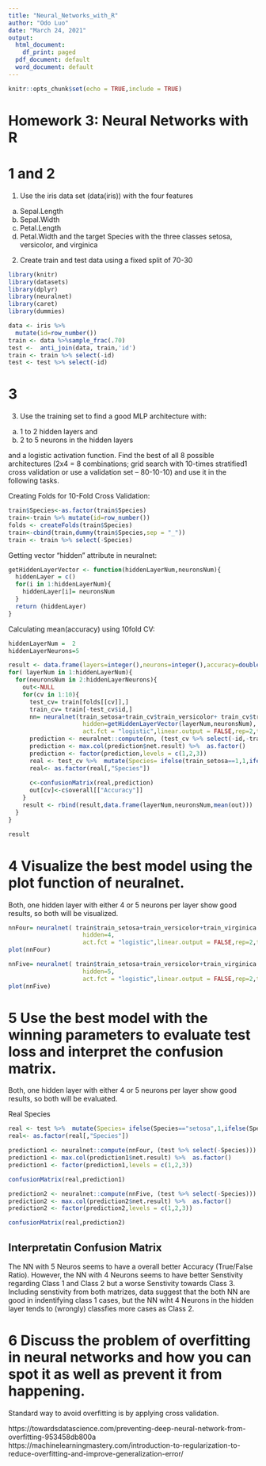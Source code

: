 ```yaml
---
title: "Neural_Networks_with_R"
author: "Odo Luo"
date: "March 24, 2021"
output:
  html_document:
    df_print: paged
  pdf_document: default
  word_document: default
---
```


```r
knitr::opts_chunk$set(echo = TRUE,include = TRUE)

```


# Homework 3: Neural Networks with R

# 1 and 2 
1. Use the iris data set (data(iris)) with the four features
  a. Sepal.Length
  b. Sepal.Width
  c. Petal.Length
  d. Petal.Width
and the target Species with the three classes setosa, versicolor, and virginica

2. Create train and test data using a fixed split of 70-30



```r
library(knitr)
library(datasets)
library(dplyr)
library(neuralnet)
library(caret)
library(dummies)
```

```r
data <- iris %>% 
  mutate(id=row_number())  
train <- data %>%sample_frac(.70) 
test <-  anti_join(data, train,'id')
train <- train %>% select(-id)
test <- test %>% select(-id)
```
# 3
3. Use the training set to find a good MLP architecture with:
  a. 1 to 2 hidden layers and
  b. 2 to 5 neurons in the hidden layers
  
and a logistic activation function. Find the best of all 8 possible architectures (2x4 = 8
combinations; grid search with 10-times stratified1
cross validation or use a validation set –
80-10-10) and use it in the following tasks.


Creating Folds for 10-Fold Cross Validation:
```r
train$Species<-as.factor(train$Species)
train<-train %>% mutate(id=row_number()) 
folds <- createFolds(train$Species)
train<-cbind(train,dummy(train$Species,sep = "_"))
train <- train %>% select(-Species)
```

Getting vector "hidden" attribute in neuralnet:
```r
getHiddenLayerVector <- function(hiddenLayerNum,neuronsNum){
  hiddenLayer = c()
  for(i in 1:hiddenLayerNum){
    hiddenLayer[i]= neuronsNum
  }
  return (hiddenLayer)
}
```

Calculating mean(accuracy) using 10fold CV:

```r
hiddenLayerNum =  2
hiddenLayerNeurons=5

result <- data.frame(layers=integer(),neurons=integer(),accuracy=double())
for( layerNum in 1:hiddenLayerNum){
  for(neuronsNum in 2:hiddenLayerNeurons){
    out<-NULL
    for(cv in 1:10){
      test_cv= train[folds[[cv]],]
      train_cv= train[-test_cv$id,]
      nn= neuralnet(train_setosa+train_cv$train_versicolor+ train_cv$train_virginica ~Sepal.Length+Sepal.Width+Petal.Length,data=train_cv, 
                     hidden=getHiddenLayerVector(layerNum,neuronsNum),
                     act.fct = "logistic",linear.output = FALSE,rep=2,threshold = 0.5)
      prediction <- neuralnet::compute(nn, (test_cv %>% select(-id,-train_setosa,-train_versicolor,-train_virginica)))
      prediction <- max.col(prediction$net.result) %>%  as.factor()
      prediction <- factor(prediction,levels = c(1,2,3))
      real <- test_cv %>%  mutate(Species= ifelse(train_setosa==1,1,ifelse(train_versicolor==1,2,ifelse(train_virginica==1,3,NA))))
      real<- as.factor(real[,"Species"])
      
      c<-confusionMatrix(real,prediction)
      out[cv]<-c$overall[["Accuracy"]]
    }
    result <- rbind(result,data.frame(layerNum,neuronsNum,mean(out)))
  }
}

result
```

# 4 Visualize the best model using the plot function of neuralnet.

Both, one hidden layer with either 4 or 5 neurons per layer show good results, so both will be visualized.

```r
nnFour= neuralnet( train$train_setosa+train_versicolor+train_virginica ~Sepal.Length+Sepal.Width+Petal.Length,data=train, 
                     hidden=4,
                     act.fct = "logistic",linear.output = FALSE,rep=2,threshold = 0.5)
plot(nnFour)
```

```r
nnFive= neuralnet( train$train_setosa+train_versicolor+train_virginica ~Sepal.Length+Sepal.Width+Petal.Length,data=train, 
                     hidden=5,
                     act.fct = "logistic",linear.output = FALSE,rep=2,threshold = 0.5)
plot(nnFive)
```


# 5 Use the best model with the winning parameters to evaluate test loss and interpret the confusion matrix.
Both, one hidden layer with either 4 or 5 neurons per layer show good results, so both will be evaluated.

Real Species
```r
real <- test %>%  mutate(Species= ifelse(Species=="setosa",1,ifelse(Species=="versicolor",2,ifelse(Species=="virginica",3,NA))))
real<- as.factor(real[,"Species"])
```

```r
prediction1 <- neuralnet::compute(nnFour, (test %>% select(-Species)))
prediction1 <- max.col(prediction1$net.result) %>%  as.factor()
prediction1 <- factor(prediction1,levels = c(1,2,3))

confusionMatrix(real,prediction1)
```

```r
prediction2 <- neuralnet::compute(nnFive, (test %>% select(-Species)))
prediction2 <- max.col(prediction2$net.result) %>%  as.factor()
prediction2 <- factor(prediction2,levels = c(1,2,3))

confusionMatrix(real,prediction2)
```
## Interpretatin Confusion Matrix

The NN with 5 Neuros seems to have a overall better Accuracy (True/False Ratio). 
However, the NN with 4 Neurons seems to have better Senstivity regarding Class 1 and Class 2 but a worse Senstivity towards Class 3.
Including senstivity from both matrizes, data suggest that the both NN are good in indentifying class 1 cases, but the NN wiht 4 Neurons in the hidden layer tends to (wrongly) classfies more cases as Class 2.

# 6 Discuss the problem of overfitting in neural networks and how you can spot it as well as prevent it from happening.


Standard way to avoid overfitting is by applying cross validation.

https://towardsdatascience.com/preventing-deep-neural-network-from-overfitting-953458db800a
https://machinelearningmastery.com/introduction-to-regularization-to-reduce-overfitting-and-improve-generalization-error/

